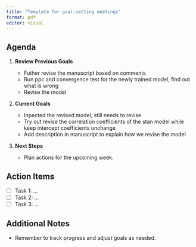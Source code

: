 ```yaml
---
title: "Template for goal-setting meetings"
format: pdf
editor: visual
---
```


## Agenda

1.  **Review Previous Goals**

    -   Futher revise the manuscript based on comments
    -   Run ppc and convergence test for the newly trained model, find out what is wrong
    -   Revise the model
2.  **Current Goals**

    -   Inpected the revised model, still needs to revise
      -   Try out revise the correlation coefficients of the stan model while keep intercept coefficients unchange
    -   Add description in manuscript to explain how we revise the model
3.  **Next Steps**
    -   Plan actions for the upcoming week.

## Action Items

-   [ ] Task 1: ...
-   [ ] Task 2: ...
-   [ ] Task 3: ...

## Additional Notes

-   Remember to track progress and adjust goals as needed.
